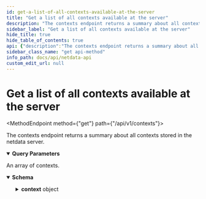 ```yaml
---
id: get-a-list-of-all-contexts-available-at-the-server
title: "Get a list of all contexts available at the server"
description: "The contexts endpoint returns a summary about all contexts stored in the netdata server."
sidebar_label: "Get a list of all contexts available at the server"
hide_title: true
hide_table_of_contents: true
api: {"description":"The contexts endpoint returns a summary about all contexts stored in the netdata server.","parameters":[{"name":"options","in":"query","description":"Options that affect data generation.","required":false,"allowEmptyValue":true,"schema":{"type":"array","items":{"type":"string","enum":["full","all","charts","dimensions","labels","uuids","queue","flags","deleted","deepscan"]},"default":["full"]}},{"name":"after","in":"query","description":"limit the results on context having data after this timestamp.","required":false,"schema":{"type":"number","format":"integer"}},{"name":"before","in":"query","description":"limit the results on context having data before this timestamp.","required":false,"schema":{"type":"number","format":"integer"}},{"name":"chart_label_key","in":"query","description":"a simple pattern matching charts label keys (use comma or pipe as separator)","required":false,"allowEmptyValue":true,"schema":{"type":"string"}},{"name":"chart_labels_filter","in":"query","description":"a simple pattern matching charts label key and values (use colon for equality, comma or pipe as separator)","required":false,"allowEmptyValue":true,"schema":{"type":"string"}},{"name":"dimensions","in":"query","description":"a simple pattern matching dimensions (use comma or pipe as separator)","required":false,"allowEmptyValue":true,"schema":{"type":"string"}}],"responses":{"200":{"description":"An array of contexts.","content":{"application/json":{"schema":{"type":"object","properties":{"hostname":{"type":"string","description":"The hostname of the netdata server."},"machine_guid":{"type":"string","description":"The unique installation id of this netdata server."},"node_id":{"type":"string","description":"The unique node id of this netdata server at the hub.","example":"nightly"},"claim_id":{"type":"string","description":"The unique handshake id of this netdata server and the hub."},"host_labels":{"type":"object","description":"The host labels associated with this netdata server."},"context":{"type":"object","description":"An object containing all the context objects available at the netdata server. This is used as an indexed array. The key of each context object is the id of the context.","additionalProperties":{"type":"object","properties":{"version":{"type":"string","description":"The version of this context. The number are not sequential, but bigger numbers depict a newer object."},"hub_version":{"type":"string","description":"The version of this context, as known by hub."},"family":{"type":"string","description":"The family of the context. When multiple charts of a context have different families, the netdata server replaces the different parts with [x], so that the context can have only one family."},"title":{"type":"string","description":"The title of the context. When multiple charts of a context have different titles, the netdata server replaces the different parts with [x], so that the context can have only one title."},"priority":{"type":"number","description":"The relative priority of the context. When multiple contexts have different priorities, the minimum among them is selected as the priority of the context."},"units":{"type":"string","description":"The unit of measurement for the values of all dimensions of the context. If multiple charts of context have different units, the latest collected is selected."},"chart_type":{"type":"string","description":"The chart type.","enum":["line","area","stacked"]},"first_time_t":{"type":"number","description":"The UNIX timestamp of the first entry (the oldest) in the database."},"last_time_t":{"type":"number","description":"The UNIX timestamp of the latest entry in the database."},"charts":{"type":"object","description":"An object containing all the charts available for the chart. This is used as an indexed array. For each pair in the dictionary, the key is the id of the chart and the value provides all details about the chart."}},"title":"context"}}},"title":"context_summary"}}}}},"method":"get","path":"/api/v1/contexts","servers":[{"url":"https://registry.my-netdata.io"},{"url":"http://registry.my-netdata.io"},{"url":"http://localhost:19999"}],"info":{"title":"Netdata API","description":"Real-time performance and health monitoring.","version":"1.38"},"postman":{"name":"Get a list of all contexts available at the server","description":{"content":"The contexts endpoint returns a summary about all contexts stored in the netdata server.","type":"text/plain"},"url":{"path":["api","v1","contexts"],"host":["{{baseUrl}}"],"query":[{"disabled":false,"description":{"content":"Options that affect data generation.","type":"text/plain"},"key":"options","value":""},{"disabled":false,"description":{"content":"limit the results on context having data after this timestamp.","type":"text/plain"},"key":"after","value":""},{"disabled":false,"description":{"content":"limit the results on context having data before this timestamp.","type":"text/plain"},"key":"before","value":""},{"disabled":false,"description":{"content":"a simple pattern matching charts label keys (use comma or pipe as separator)","type":"text/plain"},"key":"chart_label_key","value":""},{"disabled":false,"description":{"content":"a simple pattern matching charts label key and values (use colon for equality, comma or pipe as separator)","type":"text/plain"},"key":"chart_labels_filter","value":""},{"disabled":false,"description":{"content":"a simple pattern matching dimensions (use comma or pipe as separator)","type":"text/plain"},"key":"dimensions","value":""}],"variable":[]},"header":[{"key":"Accept","value":"application/json"}],"method":"GET"}}
sidebar_class_name: "get api-method"
info_path: docs/api/netdata-api
custom_edit_url: null
---
```



<h1 className={"openapi__heading"}>Get a list of all contexts available at the server</h1>

<MethodEndpoint method={"get"} path={"/api/v1/contexts"}></MethodEndpoint>



The contexts endpoint returns a summary about all contexts stored in the netdata server.

<details style={{"marginBottom":"1rem"}} className={"openapi-markdown__details"} data-collapsed={false} open={true}><summary style={{}}><strong>Query Parameters</strong></summary><div><ul><ParamsItem className={"paramsItem"} param={{"name":"options","in":"query","description":"Options that affect data generation.","required":false,"allowEmptyValue":true,"schema":{"type":"array","items":{"type":"string","enum":["full","all","charts","dimensions","labels","uuids","queue","flags","deleted","deepscan"]},"default":["full"]}}}></ParamsItem><ParamsItem className={"paramsItem"} param={{"name":"after","in":"query","description":"limit the results on context having data after this timestamp.","required":false,"schema":{"type":"number","format":"integer"}}}></ParamsItem><ParamsItem className={"paramsItem"} param={{"name":"before","in":"query","description":"limit the results on context having data before this timestamp.","required":false,"schema":{"type":"number","format":"integer"}}}></ParamsItem><ParamsItem className={"paramsItem"} param={{"name":"chart_label_key","in":"query","description":"a simple pattern matching charts label keys (use comma or pipe as separator)","required":false,"allowEmptyValue":true,"schema":{"type":"string"}}}></ParamsItem><ParamsItem className={"paramsItem"} param={{"name":"chart_labels_filter","in":"query","description":"a simple pattern matching charts label key and values (use colon for equality, comma or pipe as separator)","required":false,"allowEmptyValue":true,"schema":{"type":"string"}}}></ParamsItem><ParamsItem className={"paramsItem"} param={{"name":"dimensions","in":"query","description":"a simple pattern matching dimensions (use comma or pipe as separator)","required":false,"allowEmptyValue":true,"schema":{"type":"string"}}}></ParamsItem></ul></div></details><div><div><ApiTabs><TabItem label={"200"} value={"200"}><div>

An array of contexts.

</div><div><MimeTabs className={"openapi-tabs__mime"} schemaType={"response"}><TabItem label={"application/json"} value={"application/json"}><SchemaTabs className={"openapi-tabs__schema"}><TabItem label={"Schema"} value={"Schema"}><details style={{}} className={"openapi-markdown__details"} data-collapsed={false} open={true}><summary style={{"textAlign":"left"}}><strong>Schema</strong></summary><div style={{"textAlign":"left","marginLeft":"1rem"}}></div><ul style={{"marginLeft":"1rem"}}><SchemaItem collapsible={false} name={"hostname"} required={false} schemaName={"string"} qualifierMessage={undefined} schema={{"type":"string","description":"The hostname of the netdata server."}}></SchemaItem><SchemaItem collapsible={false} name={"machine_guid"} required={false} schemaName={"string"} qualifierMessage={undefined} schema={{"type":"string","description":"The unique installation id of this netdata server."}}></SchemaItem><SchemaItem collapsible={false} name={"node_id"} required={false} schemaName={"string"} qualifierMessage={undefined} schema={{"type":"string","description":"The unique node id of this netdata server at the hub.","example":"nightly"}}></SchemaItem><SchemaItem collapsible={false} name={"claim_id"} required={false} schemaName={"string"} qualifierMessage={undefined} schema={{"type":"string","description":"The unique handshake id of this netdata server and the hub."}}></SchemaItem><SchemaItem collapsible={false} name={"host_labels"} required={false} schemaName={"object"} qualifierMessage={undefined} schema={{"type":"object","description":"The host labels associated with this netdata server."}}></SchemaItem><SchemaItem collapsible={true} className={"schemaItem"}><details style={{}} className={"openapi-markdown__details"}><summary style={{}}><strong>context</strong><span style={{"opacity":"0.6"}}> object</span></summary><div style={{"marginLeft":"1rem"}}><div style={{"marginTop":".5rem","marginBottom":".5rem"}}>

An object containing all the context objects available at the netdata server. This is used as an indexed array. The key of each context object is the id of the context.

</div><SchemaItem collapsible={true} className={"schemaItem"}><details style={{}} className={"openapi-markdown__details"}><summary style={{}}><strong>property name*</strong><span style={{"opacity":"0.6"}}> object (context)</span></summary><div style={{"marginLeft":"1rem"}}><SchemaItem collapsible={false} name={"version"} required={false} schemaName={"string"} qualifierMessage={undefined} schema={{"type":"string","description":"The version of this context. The number are not sequential, but bigger numbers depict a newer object."}}></SchemaItem><SchemaItem collapsible={false} name={"hub_version"} required={false} schemaName={"string"} qualifierMessage={undefined} schema={{"type":"string","description":"The version of this context, as known by hub."}}></SchemaItem><SchemaItem collapsible={false} name={"family"} required={false} schemaName={"string"} qualifierMessage={undefined} schema={{"type":"string","description":"The family of the context. When multiple charts of a context have different families, the netdata server replaces the different parts with [x], so that the context can have only one family."}}></SchemaItem><SchemaItem collapsible={false} name={"title"} required={false} schemaName={"string"} qualifierMessage={undefined} schema={{"type":"string","description":"The title of the context. When multiple charts of a context have different titles, the netdata server replaces the different parts with [x], so that the context can have only one title."}}></SchemaItem><SchemaItem collapsible={false} name={"priority"} required={false} schemaName={"number"} qualifierMessage={undefined} schema={{"type":"number","description":"The relative priority of the context. When multiple contexts have different priorities, the minimum among them is selected as the priority of the context."}}></SchemaItem><SchemaItem collapsible={false} name={"units"} required={false} schemaName={"string"} qualifierMessage={undefined} schema={{"type":"string","description":"The unit of measurement for the values of all dimensions of the context. If multiple charts of context have different units, the latest collected is selected."}}></SchemaItem><SchemaItem collapsible={false} name={"chart_type"} required={false} schemaName={"string"} qualifierMessage={"**Possible values:** [`line`, `area`, `stacked`]"} schema={{"type":"string","description":"The chart type.","enum":["line","area","stacked"]}}></SchemaItem><SchemaItem collapsible={false} name={"first_time_t"} required={false} schemaName={"number"} qualifierMessage={undefined} schema={{"type":"number","description":"The UNIX timestamp of the first entry (the oldest) in the database."}}></SchemaItem><SchemaItem collapsible={false} name={"last_time_t"} required={false} schemaName={"number"} qualifierMessage={undefined} schema={{"type":"number","description":"The UNIX timestamp of the latest entry in the database."}}></SchemaItem><SchemaItem collapsible={false} name={"charts"} required={false} schemaName={"object"} qualifierMessage={undefined} schema={{"type":"object","description":"An object containing all the charts available for the chart. This is used as an indexed array. For each pair in the dictionary, the key is the id of the chart and the value provides all details about the chart."}}></SchemaItem></div></details></SchemaItem></div></details></SchemaItem></ul></details></TabItem><TabItem label={"Example (from schema)"} value={"Example (from schema)"}><ResponseSamples responseExample={"{\n  \"hostname\": \"string\",\n  \"machine_guid\": \"string\",\n  \"node_id\": \"nightly\",\n  \"claim_id\": \"string\",\n  \"host_labels\": {},\n  \"context\": {}\n}"} language={"json"}></ResponseSamples></TabItem></SchemaTabs></TabItem></MimeTabs></div></TabItem></ApiTabs></div></div>
      